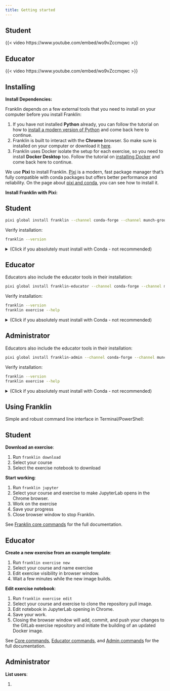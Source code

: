 ```yaml
---
title: Getting started
---
```


<link rel="stylesheet" href="https://cdn.jsdelivr.net/npm/bootstrap-icons@1.11.0/font/bootstrap-icons.css">


::: {.panel-tabset group="role"}

## Student

{{< video https://www.youtube.com/embed/wo9vZccmqwc >}}

## Educator

{{< video https://www.youtube.com/embed/wo9vZccmqwc >}}

:::

## Installing {#installing}

**Install Dependencies:**

Franklin depends on a few external tools that you need to install on your computer before you install Franklin:

1. If you have not installed **Python** already, you can follow the tutorial on how to [install a modern version of Python](installing_python.qmd) and come back here to continue. 
2. Franklin is built to interact with the **Chrome** browser. So make sure is installed on your computer or download it [here](https://www.google.com/intl/en_uk/chrome/).
3. Franklin uses Docker isolate the setup for each exercise, so you need to install **Docker Desktop** too. Follow the tutorial on [installing Docker](installing_docker.qmd) and come back here to continue.

We use **Pixi** to install Franklin. [Pixi](https://pixi.sh/latest/) is a modern, fast package manager that's fully compatible with conda packages but offers better performance and reliability. On the page about [pixi and conda](pixi_and_conda.qmd), you can see how to install it.

**Install Franklin with Pixi:**

::: {.panel-tabset group="role"}

## Student

```.bash
pixi global install franklin --channel conda-forge --channel munch-group
```

Verify installation:

```.bash
franklin --version
```


<details>
<summary>(Click if you absolutely must install with Conda - not recommended)</summary>

Activate your conda environment and run:

```.bash
conda install -c conda-forge -c munch-group franklin
```

Verify installation:

```.bash
franklin --version
```

</details>

## Educator

Educators also include the educator tools in their installation:

```.bash
pixi global install franklin-educator --channel conda-forge --channel munch-group
```

Verify installation:

```.bash
franklin --version
franklin exercise --help
```

<details>
<summary>(Click if you absolutely must install with Conda - not recommended)</summary>

```.bash
pixi global install franklin-educator --channel conda-forge --channel munch-group
```

Verify installation:

```.bash
franklin --version
franklin exercise --help
```

</details>

## Administrator

Educators also include the educator tools in their installation:

```.bash
pixi global install franklin-admin --channel conda-forge --channel munch-group
```

Verify installation:

```.bash
franklin --version
franklin exercise --help
```

<details>
<summary>(Click if you absolutely must install with Conda - not recommended)</summary>

```.bash
pixi global install franklin-admin --channel conda-forge --channel munch-group
```

Verify installation:

```.bash
franklin --version
franklin finger --help
```

</details>




:::


## Using Franklin

Simple and robust command line interface in Terminal/PowerShell:

::: {.panel-tabset group="role"}

## Student

<i class="bi bi-terminal"></i> **Download an exercise**:

1. Run `franklin download`
2. Select your course
3. Select the exercise notebook to download

<i class="bi bi-terminal"></i> **Start working**: 

1. Run `franklin jupyter`
2. Select your course and exercise to make JupyterLab opens in the Chrome browser.
3. Work on the exercise
4. Save your progress
5. Close browser window to stop Franklin.

See [Franklin core commands](commands_core.qmd) for the full documentation.

## Educator

<i class="bi bi-terminal"></i> **Create a new exercise from an example template**:

1. Run `franklin exercise new`
2. Select your course and name exercise
3. Edit exercise visibility in browser window.
4. Wait a few minutes while the new image builds.

<i class="bi bi-terminal"></i> **Edit exercise notebook**:

1. Run `franklin exercise edit`
2. Select your course and exercise to clone the repository pull image.
3. Edit notebook in JupyterLab opening in Chrome.
4. Save your work.
5. Closing the browser window will add, commit, and push your changes to the GitLab exercise repository and initiate the building of an updated Docker image.

See [Core commands](commands_core.qmd), [Educator commands](commands_edu.qmd), and [Admin commands](commands_admin.qmd) for the full documentation.

## Administrator

<i class="bi bi-terminal"></i> **List users**:

1. 


:::

